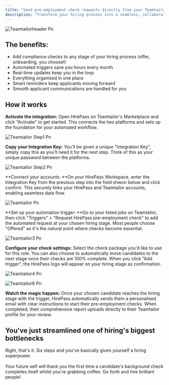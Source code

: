 ```yaml
---
title: "Send pre-employment check requests directly from your Teamtailor account"
description: "Transform your hiring process into a seamless, collaborative experience"
---
```



![Teamtailorheader Pn](/images/teamtailorheader.png)

## The benefits:

- Add compliance checks to any stage of your hiring process (offer, onboarding, you choose\!)
- Automated triggers save you hours every month
- Real-time updates keep you in the loop
- Everything organised in one place
- Smart reminders keep applicants moving forward
- Smooth applicant communications are handled for you

## How it works

**Activate the integration:** Open HirePass on Teamtailor's Marketplace and click "Activate" to get started. This connects the two platforms and sets up the foundation for your automated workflow.

![Teamtailor Step1 Pn](/images/Teamtailor-Step1.png)

**Copy your Integration Key:**  You'll be given a unique "Integration Key", simply copy this as you'll need it for the next step. Think of this as your unique password  between the platforms.

![Teamtailor Step2 Pn](/images/Teamtailor-Step2.png)

**Connect your accounts: **On your HirePass Workspace, enter the Integration Key from the previous step into the field shwon below and click confirm. This securely links your HirePass and Teamtailor accounts, enabling seamless data flow.

![Teamtailor Pn](/images/Teamtailor.png)

**Set up your automation trigger: **Go to your listed jobs on Teamtailor, then click "Triggers" \> "Request HirePass pre-employment check" to add the automated request at your chosen hiring stage. Most people choose "Offered" as it's the natural point where checks become essential.

![Teamtailor3 Pn](/images/Teamtailor3.png)

**Configure your check settings:**  Select the check package you'd like to use for this role. You can also choose to automatically move candidates to the next stage once their checks are 100% complete. When you click "Add trigger", the HirePass logo will appear on your hiring stage as confirmation.

![Teamtailor4 Pn](/images/Teamtailor4.png)

![Teamtailor6 Pn](/images/Teamtailor6.png)

**Watch the magic happen:** Once your chosen candidate reaches the hiring stage with the trigger, HirePass automatically sends them a personalised email with clear instructions to start their pre-employment checks. When completed, their comprehensive report uploads directly to their Teamtailor profile for your review.

## You've just streamlined one of hiring's biggest bottlenecks

Right, that's it. Six steps and you've basically given yourself a hiring superpower. \
\
Your future self will thank you the first time a candidate's background check completes itself whilst you're grabbing coffee. Go forth and hire brilliant people\!